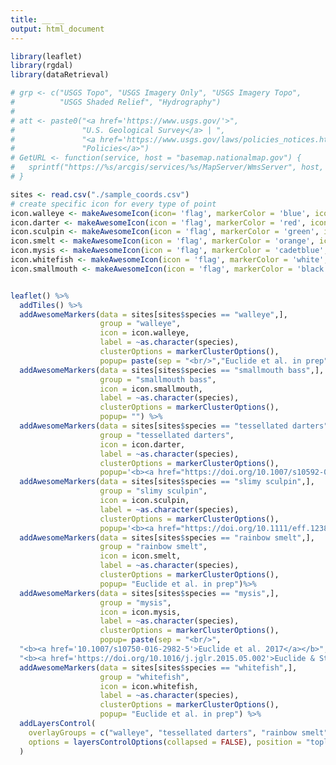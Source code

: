 ```yaml
---
title: __ __
output: html_document
---
```



```r

library(leaflet)
library(rgdal)
library(dataRetrieval)

# grp <- c("USGS Topo", "USGS Imagery Only", "USGS Imagery Topo",
#          "USGS Shaded Relief", "Hydrography")
# 
# att <- paste0("<a href='https://www.usgs.gov/'>",
#               "U.S. Geological Survey</a> | ",
#               "<a href='https://www.usgs.gov/laws/policies_notices.html'>",
#               "Policies</a>")
# GetURL <- function(service, host = "basemap.nationalmap.gov") {
#   sprintf("https://%s/arcgis/services/%s/MapServer/WmsServer", host, service)
# }

sites <- read.csv("./sample_coords.csv")
# create specific icon for every type of point
icon.walleye <- makeAwesomeIcon(icon= 'flag', markerColor = 'blue', iconColor = 'black')
icon.darter <- makeAwesomeIcon(icon = 'flag', markerColor = 'red', iconColor = 'black')
icon.sculpin <- makeAwesomeIcon(icon = 'flag', markerColor = 'green', iconColor = 'black')
icon.smelt <- makeAwesomeIcon(icon = 'flag', markerColor = 'orange', iconColor = 'black')
icon.mysis <- makeAwesomeIcon(icon = 'flag', markerColor = 'cadetblue', iconColor = 'black')
icon.whitefish <- makeAwesomeIcon(icon = 'flag', markerColor = 'white', iconColor = 'black')
icon.smallmouth <- makeAwesomeIcon(icon = 'flag', markerColor = 'black', iconColor = 'red')


leaflet() %>% 
  addTiles() %>%
  addAwesomeMarkers(data = sites[sites$species == "walleye",], 
                    group = "walleye", 
                    icon = icon.walleye, 
                    label = ~as.character(species), 
                    clusterOptions = markerClusterOptions(),
                    popup= paste(sep = "<br/>","Euclide et al. in prep", "Chen et al. in prep")) %>%
  addAwesomeMarkers(data = sites[sites$species == "smallmouth bass",], 
                    group = "smallmouth bass", 
                    icon = icon.smallmouth, 
                    label = ~as.character(species), 
                    clusterOptions = markerClusterOptions(),
                    popup= "") %>%
  addAwesomeMarkers(data = sites[sites$species == "tessellated darters",], 
                    group = "tessellated darters",
                    icon = icon.darter,
                    label = ~as.character(species), 
                    clusterOptions = markerClusterOptions(),
                    popup='<b><a href="https://doi.org/10.1007/s10592-018-1107-2">Euclide & Marsden 2018</a></b>')%>%
  addAwesomeMarkers(data = sites[sites$species == "slimy sculpin",], 
                    group = "slimy sculpin",
                    icon = icon.sculpin,
                    label = ~as.character(species), 
                    clusterOptions = markerClusterOptions(),
                    popup='<b><a href="https://doi.org/10.1111/eff.12385">Euclide et al. 2017</a></b>')%>%
  addAwesomeMarkers(data = sites[sites$species == "rainbow smelt",], 
                    group = "rainbow smelt",
                    icon = icon.smelt,
                    label = ~as.character(species), 
                    clusterOptions = markerClusterOptions(),
                    popup= "Euclide et al. in prep")%>%
  addAwesomeMarkers(data = sites[sites$species == "mysis",], 
                    group = "mysis", 
                    icon = icon.mysis, 
                    label = ~as.character(species), 
                    clusterOptions = markerClusterOptions(),
                    popup= paste(sep = "<br/>",
  "<b><a href='10.1007/s10750-016-2982-5'>Euclide et al. 2017</a></b>",
  "<b><a href='https://doi.org/10.1016/j.jglr.2015.05.002'>Euclide & Stockwell 2015</a></b>")) %>%
  addAwesomeMarkers(data = sites[sites$species == "whitefish",], 
                    group = "whitefish", 
                    icon = icon.whitefish, 
                    label = ~as.character(species), 
                    clusterOptions = markerClusterOptions(),
                    popup= "Euclide et al. in prep") %>%
  addLayersControl(
    overlayGroups = c("walleye", "tessellated darters", "rainbow smelt", "slimy sculpin", "mysis", "whitefish" ),
    options = layersControlOptions(collapsed = FALSE), position = "topleft"
  )

 
 

 
 
```

